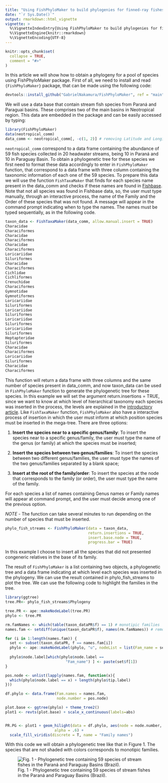 ```yaml
---
title: "Using FishPhyloMaker to build phylogenies for finned-ray fishes"
date: "`r Sys.Date()`"
output: rmarkdown::html_vignette
vignette: >
  %\VignetteIndexEntry{Using FishPhyloMaker to build phylogenies for finned-ray fishes}
  %\VignetteEngine{knitr::rmarkdown}
  %\VignetteEncoding{UTF-8}
---
```


```r
knitr::opts_chunk$set(
  collapse = TRUE,
  comment = "#>"
)
```

In this article we will show how to obtain a phylogeny for a pool of species using FishPhyloMaker package. First of all, we need to install and read `{FishPhyloMaker}` package, that can be made using the following code:


```r
devtools::install_github("GabrielNakamura/FishPhyloMaker", ref = "main")
```

We will use a data base that contain stream fish species from Paraná and Paraguai basins. These comprises two of the main basins in Neotropical region. This data are embedded in the package and can be easily accessed by typing:

```r
library(FishPhyloMaker)
data(neotropical_comm)
data_comm <- neotropical_comm[, -c(1, 2)] # removing Latitude and Longitude
```

`neotropical_comm` correspond to a data frame containing the abundance of 59 fish species collected in 20 headwater streams, being 10 in Paraná and 10 in Paraguay Basin. To obtain a phylogenetic tree for these species we first need to format these data accordingly to enter in `FishPhyloMaker` function, that correspond to a data frame with three column containing the taxonomic information of each one of the 59 species. To prepare this data we will use the function `FishTaxaMaker` that finds for each species name present in the data_comm and checks if these names are found in [Fishbase]("https://www.fishbase.org"). 
Note that not all species was found in Fishbase data, so, the user must type manually, through an interactive process, the name of the Family and the Order of these species that was not found. A message will appear in the command prompt indicating when to type the names. The names must be typed sequentially, as in the following code.

```r
taxon_data <- FishTaxaMaker(data_comm, allow.manual.insert = TRUE)
Characidae
Characiformes
Characidae
Characiformes
Characidae
Characiformes
Loricariidae
Siluriformes
Characidae
Characiformes
Cichlidae
Cichliformes
Crenuchidae
Characiformes
Gymnotidae
Gymnotiformes
Loricariidae
Siluriformes
Loricariidae
Siluriformes
Loricariidae
Siluriformes
Loricariidae
Siluriformes
Heptapteridae
Siluriformes
Characidae
Characiformes
Loricariidae
Siluriformes
Characidae
Characiformes
```

This function will return a data frame with three columns and the same number of species present in data_comm, and now taxon_data can be used in `FishPhyloMaker` function to generate the phylogenetic tree for these species. In this example we will set the argument return.insertions = TRUE, since we want to know at which level of hierarchical taxonomy each species was inserted in the process, the levels are explained in the [introductory article](https://gabrielnakamura.github.io/FishPhyloMaker/index.html). Like `FishTaxaMaker` function, `FishPhyloMaker` also have a interactive process of insertion in which the user must inform at which position species must be inserted in the mega-tree. There are three options: 

1. **Insert the species near to a specific genus/family**: To insert the species near to a specific genus/family,
    the user must type the name of the genus (or family) at which the species must be inserted;

2. **Insert the species between two genus/families**: To insert the species between two different genus/families, the user 
    must type the names of the two genus/families separated by a blank space;

3. **Insert at the root of the family/order**: To insert the species at the node that corresponds to the family (or order), 
    the user must type the name of the family.

For each species a list of names containing Genus names or Family names will appear at command prompt, and the user
    must decide among one of the previous option.

*NOTE* - The function can take several minutes to run depending on the number of species that must be inserted.

```r
phylo_fish_streams <- FishPhyloMaker(data = taxon_data, 
                                     return.insertions = TRUE,
                                     insert.base.node = TRUE, 
                                     progress.bar = TRUE)
```

In this example I choose to insert all the species that did not presented congeneric relatives in the 
    base of its family.
    
The result of `FishPhyloMaker` is a list containing two objects, a phylogenetic tree and a data frame indicating at which level each species was inserted in the phylogeny.
We can use the result contained in phylo_fish_streams to plot the tree. We can use the following code to highlight the families in the tree.

```r
library(ggtree)
tree.PR<- phylo_fish_streams$Phylogeny

tree.PR <- ape::makeNodeLabel(tree.PR)
phylo <- tree.PR

rm.famNames <- which(table(taxon_dataPR$f) == 1) # monotipic families
names.fam <- setdiff(unique(taxon_dataPR$f), names(rm.famNames)) # removing monotipic families from the names 

for (i in 1:length(names.fam)) {
  set <- subset(taxon_dataPR, f == names.fam[i])
  phylo <- ape::makeNodeLabel(phylo, "u", nodeList = list(Fam_name = set$s))
  
  phylo$node.label[which(phylo$node.label == 
                           "Fam_name") ] <- paste(set$f[1])
}

pos.node <- unlist(lapply(names.fam, function(x){
  which(phylo$node.label == x) + length(phylo$tip.label)
}))

df.phylo <- data.frame(Fam.names = names.fam,
                       node.number = pos.node)

plot.base <- ggtree(phylo) + theme_tree2()
plot1 <- revts(plot.base) + scale_x_continuous(labels=abs)


PR.PG <- plot1 + geom_hilight(data = df.phylo, aes(node = node.number, fill = Fam.names), 
                      alpha = .6) +
  scale_fill_viridis(discrete = T, name = "Family names")
```

With this code we will obtain a phylogenetic tree like that in Figure 1. The species that are not shaded with colors corresponds to monotipic families.

![Fig. 1 - Phylogenetic tree containing 59 species of stream fishes in the Paraná and Paraguay Basins (Brazil).](../vignettes/Phylo_Parana-Paraguai.png)

